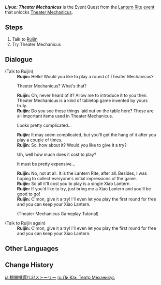 {{Quest Infobox
|id            = 40000
|title         = Liyue: Theater Mechanicus
|type          = World
|event_name    = Lantern Rite
|requirement   = [[The Origin of the Lanterns]]
|startLocation = [[Liyue Harbor]], [[Liyue]]
|otherRewards  = 
*Unlocks [[Lantern Rite/Theater Mechanicus|Theater Mechanicus]] Event
|characters    = Traveler; Ruijin
|region        = Liyue
|area          = Sea of Clouds
|subarea       = Liyue Harbor
}}
'''''Liyue: Theater Mechanicus''''' is the Event Quest from the [[Lantern Rite]] [[event]] that unlocks [[Lantern Rite/Theater Mechanicus|Theater Mechanicus]].
==Steps==
#Talk to [[Ruijin]]
#Try Theater Mechanicus

==Dialogue==
{{Quest Description|[[Ruijin]] from [[Liyue Harbor]] is promoting a new "game"...}}
{{Dialogue Start}}
;(Talk to Ruijin)
:'''Ruijin:''' Hello! Would you like to play a round of Theater Mechanicus?
:{{DIcon}} Theater Mechanicus? What's that?
:'''Ruijin:''' Oh, never heard of it? Allow me to introduce it to you then. Theater Mechanicus is a kind of tabletop game invented by yours truly.
:'''Ruijin:''' Do you see these things laid out on the table here? These are all important items used in Theater Mechanicus.
:{{DIcon}} Looks pretty complicated...
:'''Ruijin:''' It may seem complicated, but you'll get the hang of it after you play a couple of times.
:'''Ruijin:''' So, how about it? Would you like to give it a try?
:{{DIcon}} Uh, well how much does it cost to play?
:{{DIcon}} It must be pretty expensive...
:'''Ruijin:''' No, not at all. It is the Lantern Rite, after all. Besides, I was hoping to collect everyone's initial impressions of the game.
:'''Ruijin:''' So all it'll cost you to play is a single Xiao Lantern.
:'''Ruijin:''' If you'd like to try, just bring me a Xiao Lantern and you'll be good to go!
:'''Ruijin:'''  C'mon, give it a try! I'll even let you play the first round for free and you can keep your Xiao Lantern.
:;(Theater Mechanicus Gameplay Tutorial)

;(Talk to Ruijin again)
:'''Ruijin:'''  C'mon, give it a try! I'll even let you play the first round for free and you can keep your Xiao Lantern.
{{Dialogue End}}

==Other Languages==
{{Other Languages
|en      = Liyue: Theater Mechanicus
|zhs     = 璃月・机关棋谭
|zhs_rm  = Líyuè · Jīguān Qítán
|zht     = 璃月・機關棋譚
|zht_rm  = Líyuè · Jīguān Qítán
|zh_tl   = 
|ja      = 璃月・機関棋譚
|ja_rm   = Riiywe - Kikan Kitan{{Assumed}}
|ja_tl   = Liyue - Engine Chess Talk{{Sino}}
|ko      = 리월・기관 디펜스
|ko_tl   = Liyue - Engine Defense
|es      = La arena mecánica de Liyue
|es_tl   = The Mechanical Arena of Liyue
|fr      = Théâtre mécanique à Liyue
|fr_tl   = Mechanical Theater in Liyue
|ru      = Ли Юэ: Театр Механикус
|ru_tl   = Liyue: Theater Mechanicus
|th      = Liyue: Theater Mechanicus
|vi      = Liyue - Cờ Cơ Quan
|vi_tl   = 
|de      = Liyue – Theater der Vorrichtungen
|de_tl   = Liyue - Theater of Devices
|id      = Liyue: Theater Mechanicus
|pt      = Liyue: Teatro Mechanicus
|pt_tl   = Liyue: Theater Mechanicus
}}

==Change History==
{{Change History|1.3}}

[[ja:機関棋譚/1.3/ストーリー]]
[[ru:Ли Юэ: Театр Механикус]]